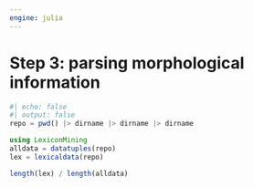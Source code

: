 ```yaml
---
engine: julia
---
```


# Step 3: parsing morphological information


```julia
#| echo: false
#| output: false
repo = pwd() |> dirname |> dirname |> dirname
```

```julia
using LexiconMining
alldata = datatuples(repo)
lex = lexicaldata(repo)

length(lex) / length(alldata)
```